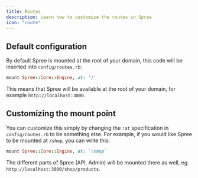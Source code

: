 ```yaml
---
title: Routes
description: Learn how to customize the routes in Spree
icon: "route"
---
```


## Default configuration

By default Spree is mounted at the root of your domain, this code will be inserted into `config/routes.rb`:

```ruby
mount Spree::Core::Engine, at: '/'
```

This means that Spree will be available at the root of your domain, for example `http://localhost:3000`.

## Customizing the mount point

You can customize this simply by changing the `:at` specification in `config/routes.rb` to be something else. For example, if you would like Spree to be mounted at `/shop`, you can write this:

```ruby
mount Spree::Core::Engine, at: `/shop`
```

The different parts of Spree (API, Admin) will be mounted there as well, eg. `http://localhost:3000/shop/products`.
